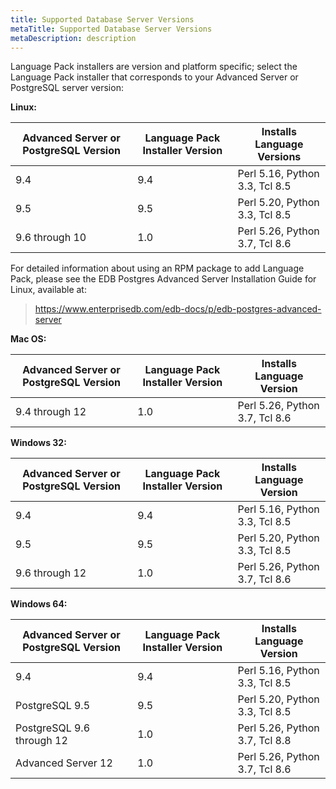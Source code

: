 ```yaml
---
title: Supported Database Server Versions
metaTitle: Supported Database Server Versions
metaDescription: description
---
```


Language Pack installers are version and platform specific; select the
Language Pack installer that corresponds to your Advanced Server or
PostgreSQL server version:

**Linux:**

| Advanced Server or PostgreSQL Version | Language Pack Installer Version | Installs Language Versions     |
| ------------------------------------- | ------------------------------- | ------------------------------ |
| 9.4                                   | 9.4                             | Perl 5.16, Python 3.3, Tcl 8.5 |
| 9.5                                   | 9.5                             | Perl 5.20, Python 3.3, Tcl 8.5 |
| 9.6 through 10                        | 1.0                             | Perl 5.26, Python 3.7, Tcl 8.6 |

For detailed information about using an RPM package to add Language
Pack, please see the EDB Postgres Advanced Server Installation Guide for
Linux, available at:

> <https://www.enterprisedb.com/edb-docs/p/edb-postgres-advanced-server>

**Mac OS:**

| Advanced Server or PostgreSQL Version | Language Pack Installer Version | Installs Language Version      |
| ------------------------------------- | ------------------------------- | ------------------------------ |
| 9.4 through 12                        | 1.0                             | Perl 5.26, Python 3.7, Tcl 8.6 |

**Windows 32:**

| Advanced Server or PostgreSQL Version | Language Pack Installer Version | Installs Language Version      |
| ------------------------------------- | ------------------------------- | ------------------------------ |
| 9.4                                   | 9.4                             | Perl 5.16, Python 3.3, Tcl 8.5 |
| 9.5                                   | 9.5                             | Perl 5.20, Python 3.3, Tcl 8.5 |
| 9.6 through 12                        | 1.0                             | Perl 5.26, Python 3.7, Tcl 8.6 |

**Windows 64:**

| Advanced Server or PostgreSQL Version | Language Pack Installer Version | Installs Language Version      |
| ------------------------------------- | ------------------------------- | ------------------------------ |
| 9.4                                   | 9.4                             | Perl 5.16, Python 3.3, Tcl 8.5 |
| PostgreSQL 9.5                        | 9.5                             | Perl 5.20, Python 3.3, Tcl 8.5 |
| PostgreSQL 9.6 through 12             | 1.0                             | Perl 5.26, Python 3.7, Tcl 8.8 |
| Advanced Server 12                    | 1.0                             | Perl 5.26, Python 3.7, Tcl 8.6 |
